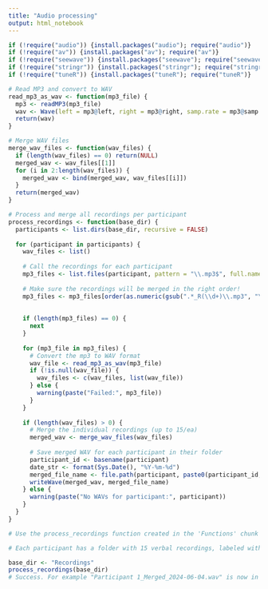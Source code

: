 ```yaml
---
title: "Audio processing"
output: html_notebook
--- 
```


```r
if (!require("audio")) {install.packages("audio"); require("audio")}
if (!require("av")) {install.packages("av"); require("av")}
if (!require("seewave")) {install.packages("seewave"); require("seewave")}
if (!require("stringr")) {install.packages("stringr"); require("stringr")}
if (!require("tuneR")) {install.packages("tuneR"); require("tuneR")}
```

```r

# Read MP3 and convert to WAV
read_mp3_as_wav <- function(mp3_file) {
  mp3 <- readMP3(mp3_file)
  wav <- Wave(left = mp3@left, right = mp3@right, samp.rate = mp3@samp.rate, bit = 16)
  return(wav)
}

# Merge WAV files
merge_wav_files <- function(wav_files) {
  if (length(wav_files) == 0) return(NULL)
  merged_wav <- wav_files[[1]]
  for (i in 2:length(wav_files)) {
    merged_wav <- bind(merged_wav, wav_files[[i]])
  }
  return(merged_wav)
}

# Process and merge all recordings per participant
process_recordings <- function(base_dir) {
  participants <- list.dirs(base_dir, recursive = FALSE)
  
  for (participant in participants) {
    wav_files <- list()
    
    # Call the recordings for each participant
    mp3_files <- list.files(participant, pattern = "\\.mp3$", full.names = TRUE)
    
    # Make sure the recordings will be merged in the right order!
    mp3_files <- mp3_files[order(as.numeric(gsub(".*_R(\\d+)\\.mp3", "\\1", mp3_files)))] 
    
    
    if (length(mp3_files) == 0) {
      next
    }
    
    for (mp3_file in mp3_files) {
      # Convert the mp3 to WAV format
      wav_file <- read_mp3_as_wav(mp3_file)
      if (!is.null(wav_file)) {
        wav_files <- c(wav_files, list(wav_file))
      } else {
        warning(paste("Failed:", mp3_file))
      }
    }
    
    if (length(wav_files) > 0) {
      # Merge the individual recordings (up to 15/ea)
      merged_wav <- merge_wav_files(wav_files)
      
      # Save merged WAV for each participant in their folder
      participant_id <- basename(participant)
      date_str <- format(Sys.Date(), "%Y-%m-%d")
      merged_file_name <- file.path(participant, paste0(participant_id, "_Merged_", date_str, ".wav"))
      writeWave(merged_wav, merged_file_name)
    } else {
      warning(paste("No WAVs for participant:", participant))
    }
  }
}
```

```r
# Use the process_recordings function created in the 'Functions' chunk

# Each participant has a folder with 15 verbal recordings, labeled with their ID. This is merging each participants' recordings and saving it in their respective folders.

base_dir <- "Recordings"
process_recordings(base_dir)
# Success. For example "Participant 1_Merged_2024-06-04.wav" is now in the "Participant 1" folder
```